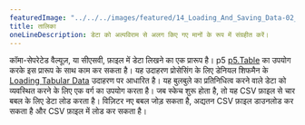 ```yaml
---
featuredImage: "../../../images/featured/14_Loading_And_Saving_Data-02_Table-thumbnail.png"
title: तालिका
oneLineDescription: डेटा को अल्पविराम से अलग किए गए मानों के रूप में संग्रहीत करें।
---
```


कॉमा-सेपरेटेड वैल्यूज़, या सीएसवी, फ़ाइल में डेटा लिखने का एक प्रारूप है। p5 
<a href='https://p5js.org/reference/p5.Table' target='_blank'>p5.Table</a> 
का उपयोग करके इस प्रारूप के साथ काम कर सकता है। यह उदाहरण प्रोसेसिंग के लिए डेनियल शिफमैन के 
<a href="https://processing.org/examples/loadsavetable.html" target="_blank">Loading Tabular Data</a> 
उदाहरण पर आधारित है। यह बुलबुले का प्रतिनिधित्व करने वाले डेटा को व्यवस्थित करने के लिए एक वर्ग का उपयोग करता है। जब स्केच शुरू होता है, 
तो यह CSV फ़ाइल से चार बबल के लिए डेटा लोड करता है। विज़िटर नए बबल जोड़ सकता है, अद्यतन CSV फ़ाइल डाउनलोड कर सकता है और CSV फ़ाइल में लोड कर सकता है।